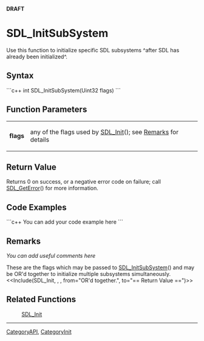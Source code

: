 <!-- pragma section-numbers off -->
<!-- pragma disable-camelcase -->
'''DRAFT'''

= SDL_InitSubSystem =
Use this function to initialize specific SDL subsystems ^after SDL has already been initialized^.


== Syntax ==
```c++
int SDL_InitSubSystem(Uint32 flags)
```

== Function Parameters ==
{|
|'''flags'''
|any of the flags used by [[SDL_Init]](); see [[#flags|Remarks]] for details
|}

== Return Value ==
Returns 0 on success, or a negative error code on failure; call [[SDL_GetError]]() for more information.

== Code Examples ==
```c++
You can add your code example here
```

== Remarks ==
''You can add useful comments here''

<span id="flags"></span>These are the flags which may be passed to [[SDL_InitSubSystem]]() and may be OR'd together to initialize multiple subsystems simultaneously. 
<<Include(SDL_Init, , , from="OR'd together.", to="== Return Value ==")>>

== Related Functions ==
:[[SDL_Init]]

----
[[CategoryAPI]], [[CategoryInit]]
